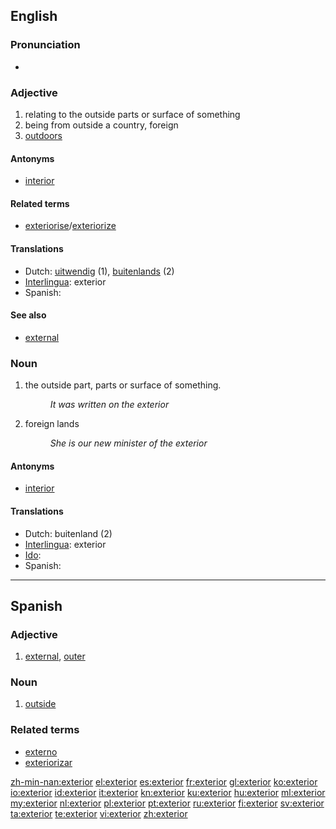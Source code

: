 ==English==

===Pronunciation===
* {{rhymes|ɪəriə(r)}}

===Adjective===
{{en-adj|-|-}}

# relating to the outside parts or surface of something
# being from outside a country, foreign
# [[outdoors]]

====Antonyms====
*[[interior]]

====Related terms====
*[[exteriorise]]/[[exteriorize]]

====Translations====
* Dutch: [[uitwendig]] (1), [[buitenlands]] (2)
* [[Interlingua]]: exterior
* Spanish: {{t+|es|exterior}}

====See also====
* [[external]]

===Noun===
{{en-noun}}

# the outside part, parts or surface of something.
#: ''It was written on the exterior''
# foreign lands
#: ''She is our new minister of the exterior''

====Antonyms====
*[[interior]]

====Translations====
* Dutch: buitenland {{n}} (2)
* [[Interlingua]]: exterior
* [[Ido]]: {{t+|io|exterajo|xs=Ido}}
* Spanish: {{t+|es|exterior}}

----

==Spanish==

===Adjective===
{{es-adj|pl=exteriores}}

# [[external]], [[outer]]

===Noun===
{{es-noun-m|pl=exteriores}}

# [[outside]]

===Related terms===
* [[externo]]
* [[exteriorizar]]

[[zh-min-nan:exterior]]
[[el:exterior]]
[[es:exterior]]
[[fr:exterior]]
[[gl:exterior]]
[[ko:exterior]]
[[io:exterior]]
[[id:exterior]]
[[it:exterior]]
[[kn:exterior]]
[[ku:exterior]]
[[hu:exterior]]
[[ml:exterior]]
[[my:exterior]]
[[nl:exterior]]
[[pl:exterior]]
[[pt:exterior]]
[[ru:exterior]]
[[fi:exterior]]
[[sv:exterior]]
[[ta:exterior]]
[[te:exterior]]
[[vi:exterior]]
[[zh:exterior]]